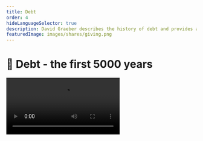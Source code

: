 ```yaml
---
title: Debt
order: 4
hideLanguageSelector: true
description: David Graeber describes the history of debt and provides a more accurate anthropological perspective of the intersection of morality and money.
featuredImage: images/shares/giving.png
---
```


# 🕋 Debt - the first 5000 years

<Video src="https://www.youtube-nocookie.com/embed/CZIINXhGDcs" />

This is a long video, but it has been selected nonetheless for two important reasons:

<Process>

It presents a different, and perhaps even more informed, view of the development of money 
than either Szabo or Antonopoulos, which is worth taking into account.

Too often, the people disrupting any industry don't understand deeply what it is they're 
disrupting. This is definitely the case with cryptocurrencies and the current financial system. 
It really is well worth your time to stop and become familiar with more history so that you can 
understand why we are where we are, what led us here, and - only then - what solutions might 
actually benefit you and those you care about.

</Process>

We'll provide you with a highly summarized version of the talk below, but recommend that you set 
aside some time and watch it in full.

## How does this fit into Kernel?

We're trying to provide as broad a perspective as possible on money, speech, value and trust: 
the core ideas which lie at the heart of building global, borderless, ownerless and decentralized 
products, services and protocols. 

Most importantly, you can't just hate on debt: you need to understand what it actually is and 
how we got to a world which runs on it and where we sit with a current global debt of $307 
trillion (it has increased $126 trillion since we began Kernel a year ago!).

## Brief

### Debt and morality

> "[The book] grapples with a moral and political problem, which is: 'What is this hold that 
the idea of debt has over people's imaginations; that morality itself comes to be thought of 
as a matter of paying one's debts?'"

Graeber begins with a personal story and describes the "Drop the Debt" Campaign, or "Jubilee 
2000". He was perplexed by most people's seemingly common-sensical notion that everyone absolutely 
should be expected to pay their debts, no matter what. He feels differently, and so began 
researching the history of debt, and discovered some surprising things. In particular:

> "No-one has ever written a history of debt [...] You do find histories of money, which turn 
out to be mostly about coinage, which is interesting given that the vast majority of transactions 
through history have been on credit [...] and you do find histories of credit, but it's not 
exactly the same thing [...] I have found that **most of our basic, common-sense assumptions 
about debt are completely wrong** and that the moral ambivalence typified by the 'but you just 
*have* to pay your debts' conversation has been happening for about 5,000 years."

We move from here into a discussion of Plato's *Republic,* the question "What is justice?" and 
how the book - like most major religions - takes the structure of 'OK, it's not that, maybe 
something else then?'. This is the style of thinking we pointed to in [trust](/learn/module-0/trust/#trust-and-evidence) - 
you approach the truth only by negation. On this note:

> "Debt, guilt, and sin are actually the same word in Sanskrit - i.e. life itself is a cosmic 
debt we owe to the gods [...] You owe a debt to your parents, so you become a parent; you owe a 
debt to the sages, so you become wise; you owe a debt to humanity, so you become humane. But 
this becomes absurd when we extend it - you're not really paying it back, even though the debt 
is annihilated by such action [...] Once you figure out what [the Vedas] are really saying it's 
that, in fact, you are the cosmos and so there can be no such thing as debt. 

> "The same thing happens in the Bible. In Arameic, the word for debt and sin is also the same 
word. Actually the Lord's Prayer - which we remember translated into terms of private property - 
is 'Forgive us our debts, just as we forgive those whom are indebted to us' [...] **So what is 
sacred isn't actually paying back debts, it's forgiveness of debts**."

Put aside any institutional religious difficulties the above passages may present you with for 
a moment and see this point as it really is.

> "Debt forgiveness is, in fact, a tradition going back to Mesopotamia and the Biblical Jubilee. 
It was considered a divine act [...] Over and over, we find this situation in our civilizational 
stories where people start with the assumption that debt and morality are the same, and then they 
are forced to accept that they aren't and have to cast around for some other basis for a 
universal morality, often encountering great difficulty along the way. It's even more 
complicated, because when you do think of debt as sin, there is a question of *who is the sinner?*"

Graeber references a Japanese Buddhist story to highlight this point. Stories like these are best 
listened to yourself (14:23). The problem it highlights is the moral peril on either side of a 
debt transaction and the ambivalence it reveals in the very nature of human sociality. Most 
interestingly, if we're concerned with the level of human exchange, **then we only have a 
relationship with the other when the exchange is incomplete, i.e. when there is debt**.

The key to maintaining relationships in many older traditions is based on this ambivalence. 
Someone will give you something and the expectation is that you will give them something in 
return, though not something of *exactly the same* value as that would indicate you no longer 
wish to relate with them. A healthy community is one in which everybody is a **little bit** in 
debt to everyone else - it gives us an excuse to see each other!

<Flash>

<Card>

Prompt: The great religions reveal that, ultimately, there can be no debt because you yourself are the cosmos. However, debt is also a condition of human relationship. In this sense, a healthy community is one in which ...?

Everyone is a little bit in debt to everyone else.

</Card>

</Flash>

### Communal credit

> "97% of all transactions in England up until the 17th Century were by credit. This was partly 
because there wasn't a lot of currency floating around, and partly because actual money is 
associated with violence, war and soldiers. Nice people operate on credit and trust."

Of course, keeping a running ledger in your head of all your debts quickly becomes challenging, 
hence every half-year or year they would hold "communal reckonings", cancel the debt they could, 
and pay back the amounts still outstanding after a few loops.

> "That's community! Community means everybody owes everybody else something and everybody 
remembers what they owe and eventually they all settle it and start over again. In this sense, 
debt isn't a terrible thing, but there's still this shadow of *sin* floating over it. Where 
does that come from? 

> More generally: a debt is a promise which you can phrase in exactly quantifiable terms. 
Because you can quantify it, it's impersonal, and therefore transferable. According to some 
theories, this is what money actually is: a transferable promise. One of the great questions is 
how this came about? Why is there a need to quantify promises precisely?"

Adam Smith attempted a detailed description of this in 1776 in *The Wealth of Nations,* which 
has been accepted as the Economics 101 argument everyone now knows (and which you find in 
[Shelling Out](/learn/module-2/shelling-out)). However, it's not true if you take an accurate 
anthropological view of history. This false story starts with barter, which runs into the 
problem of coincidence of wants and the need to settle on one general equivalent and, through a 
virtuous feedback loop, this then becomes the standard and turns into money. 

The only problem with this story is that *we have never found any evidence* for an entirely 
barter-based society. The core issue here is the assumption that neolithic people would've only 
engaged in spot trades, which is not the case if we look at the anthropological evidence. 

In most societies, if someone praises your possession, it's almost impossible not to give it to 
them. Like debt, this phenomenon exerts a strange moral power over many people, even in the 
modern world. Graeber tells a Maori story here also worth listening to yourself (26:21).

In these sorts of communities, there is definitely a quantified ranking system: a cow is roughly 
like a canoe is roughly like a good necklace. People can shirk this in all sorts of ways 
(because favors need not be repaid in a purely material sense), but if you do, you earn a 
reputation as a cheap skate, which is devastating in small communities. However, it is not 
possible to say *exactly* how cheap you are. Graeber then asks:

> "How does this rough credit system - which we *actually observe in places without money* - 
turn into a system with exact proportional equivalence? The answer seems to be: when someone is 
really angry. When people are being nice to each other, there's no need to calculate [...] Very 
often it is the case, even in places where you don't have markets for goods, you do have very 
elaborate fines for personal damages [...] what they call *the barbarian law code* [...] So, in 
legal situations where there is the danger of a feud or outbreak of violence, people do need to 
quantify. This is the first circumstance in which something like money emerges." 

<Flash>

<Card>

Prompt: According to the anthropological evidence, have most transactions in our history occurred using collectibles and coins, or on credit?

Credit.

</Card>

</Flash>

### Currency and violence

> "The association between money and violence is a constant and it helps to explain a lot about 
why debt takes on this incredibly powerful moral hold. If you are in a situation of violent 
inequality, probably the most effective technique ever invented to make it seem not only moral, 
but to make it seem like the victim is to blame, is to **frame it in the language of debt**."

Mafiosi and the heads of conquering armies understand this all too well. Interestingly, taxes 
were only placed on conquered populations: they owe the debt of their lives and the conquerors 
get to be magnanimous benefactors while the victims end up subjugated for long periods. It's 
happened throughout history. However, history also proves that this eventually blows up in the 
victor's faces. This is because debt occurs between two parties who are at least potentially 
equal. Moses Finlay said that there was only one revolutionary program throughout antiquity, 
which was 'Cancel the debts and redistribute the land.'

> "Why does debt motivate people across all ages in this way? **Because it implies that you're 
equal!** This is the inevitable conclusion of claiming that debt is morality. Suddenly the 
language of debt becomes all-pervasive, because you have to use the master's language and I 
think that's what we're dealing with in all these religious and philosophical texts which start 
by saying that debt is morality, but then end up saying, 'well, actually, it's not'. It's also 
why all this moral language becomes financial language, if you think about *redemption* and 
*reckoning* and so on. We're stuck with this language of debt, except that it periodically blows up."

Remember that the story of barter → money → credit is not only wrong, it's backwards. We go back 
to ancient Sumer to discuss not just the clay tokens used to make the documents [Szabo mentioned last week](/learn/module-1/playdough-protocols), 
but the fact that they're recording compounding interest rates. The evidence for this version of 
the story is *scales*, which - despite the available technology - were not accurate enough for 
small, daily amounts: i.e. people were running tabs.

To avoid periodic social upheavals, or after winning wars etc., kings would declare a "clean 
slate" and wipe all (consumer) debt. This becomes systematized in the Biblical jubilee (every 
7 to 49 years, depending on your reading).

> 💡 The first recorded word for freedom in any human language is the Sumerian 'ama-gi' which 
literally means 'return to mother', because that's what happened. **Debt cancellation meant all 
the debt peons got to go home**.

It's bold because it's important.

<Flash>

<Card>

Prompt: According to Moses Finlay, what is the only revolutionary program throughout antiquity?

Cancel the debts and redistribute the land.

</Card>

</Flash>

### Virtual money, coins, and an ancient global system

> "This virtual money system comes first, which is always entertaining because people have this 
tendency to write about virtual money as a new phenomena, as if we're in this brave new world, 
but actually *it's the original form of money*. Coins come later. Barter only tends to show up 
where you have people who are used to using money, but can't get their hands on any [...]

> "Coins are an interesting case, because they appear in different places using different 
physical techniques, though the social situations were the same. In all cases, money in the 
physical sense - currency - is invented to pay soldiers."

Graeber explains the reasons for this and demonstrates how cash markets - where they do emerge - 
tend to be in the regions where armies are parked. Governments quickly adopt this (another 
aspect of this story more convincing than barter, which cannot account for why governments 
demanded taxes in physical currency), because - in essence - it allows them to employ the entire 
population to get armies the things they need to survive and fight.

<Flash>

<Card>

Prompt: Most transactions in history have been on credit, and coins only come about as a means of funding armies. So, was the original form of money "real" or virtual?

Virtual (extra points for those who quote Ecclesiastes: "there is nothing new under the sun")

</Card>

</Flash>

> "Money and taxes have been used through the centuries as ways of creating markets. Which is 
interesting because we have this assumption that markets and governments are opposed principles 
and that political choice is largely about which one we are going to slant to: free markets or 
governments [...] Historically, in fact, markets tend to be created *by* governments as a 
side-effect of military operations.

> "Coinage was invented around 600 BC in what Karl Jaspers called 'the axial age'. He pointed 
out that most major schools of philosophy and world religions developed in the exact same time 
and places where we invented coinage [...] World religions arise largely as **peace movements** 
against these empires that are using coins to fund armies."

We're back to complementary opposites: in exactly the same place where we see the development of 
impersonal markets based on physical currency, we see the development of religions which 
emphasize the lack of importance in material goods. Gradually though, the empires dissolve, try 
to adopt religion - which doesn't really work - and we get the Middle Ages where all the gold is 
put into churches and monasteries, most people go back to local trust, and religions take over 
the regulation of elaborate credit systems.

> "For example, most transactions in the market in Basra from 800 or 900 were done by cheque. 
This gives an interesting perspective on global markets; which are also nothing new. *Cheque* is, 
in fact, an Arabic word [and] *cash* is a Tamil word for Chinese money. How did that happen? 
[...] Again, it's not true that we reverted to barter in the Middle Ages [...] We used Roman 
money until Charlemagne, who never actually got around to making pounds though people still 
used them to measure. They actually called it **imaginary money:** an ideal system which spanned 
Europe with which you could trade on the basis of money that didn't exist. We even had a 
phenomenon called 'crying up' or 'crying down' the currency, by which the king dictated value."

Please take a moment to smile at the historical **fact** of imaginary money and a famous king who just, kinda, never got around to minting the actual stuff, though he did deign to cry its price up or down according to his needs. Graeber then discusses paper money in China and the move toward public currency, versus privatization in the Islamic world. Most interestingly, it was Islam which led to the first real free market ideology.

### It's not about competition

> "Adam Smith got most of his ideas and best lines from medieval Islam - like the pin factory, 
which actually comes from Al-Ghazzali in 1100 who spoke of a needle factory. It was made 
possible by *shariah* - civil law which bans usury and operates outside the purview of the state. 
As a result, we got the first true free markets. You could write a cheque in Mali and cash it in 
Indonesia and we get, for the first time, the idea that markets can run by themselves. **But**, 
since they have a *real* free market, which isn't enforced by the state, they don't assume it's 
about competition. **The assumption is that it's all an extension of mutual aid**."

The world worked like this, except for Western Europe which was a barbarian backwater, until 
1492 when a lot of new gold flowed in from the Americas; slavery came back, large empires came 
back and - to cut a long story short - that's the period which is ending now. 1971 and Bretton 
Woods is taken by most to be the key point of transition. We get credit cards and cashless 
transactions taking over in a generation, far more focus on financial capital, "credit is gonna 
save the world and micro-credit will save the third world", 401k's and mortgages and everything 
else which blew up in 2008. The question is, again, *why*?

> "The reason is because we're doing things backward. If we look at this from a broad, historical 
perspective, what we learn is that whenever you have a system of virtual money - in which money 
is not a thing, but a promise - you have to set up some mechanism to protect debtors. You could 
have periodic debt cancellation, or anti-usury laws and profit-sharing. Usually it's some kind 
of giant cosmological system beyond the purview of any state or king. We do set up giant, 
overarching institutions like this today, but we do so in the form of the IMF, which protects 
creditors against debtors. All these backward institutions produce the idea that nobody should 
ever default, which is absurd."

In such a system, the distinction between actual slavery, and being so in debt that you sell 
yourself or your time every day is just a legalistic one. However, we're talking about 500 year 
cycles here, people are beginning to wake up, and we still have time to get it right.

> "If democracy is to mean anything, it ought to mean that everybody gets to weigh in on what 
sort of promises are made, what sort of promises are kept, and - when circumstances change - 
what sort of promises are renegotiated. That's the political moment that we're in right now."

<Flash>

<Card>

Prompt: Islamic law meant free markets could operate outside of the purview of any state. Such markets were not about competition, but operated under the assumption that free exchange is an extension of what?

Mutual aid.

</Card>

</Flash>

### Questions

The Q&A begins at 59:40. The first question has to do with what sort of risk-free rate of return 
on investment Graeber would impose in his perfect society, considering things like natural 
spoilage. That is, does money necessarily have to grow?

> "Our entire perspective on what money should do goes back to arguments in the Middle Ages. 
Since usury was illegal, they came up with interest, which was really a late fee. You were not 
renting money, which is evil, but charging people for failure to return it on the basis that you 
could have earned ~5% by investing it had they returned it [...] But, I actually do think a jubilee 
would be reasonable. I end the book by throwing that out [...] because the very idea would allow 
us to reconceptualize what we're doing and realise that **money isn't what we thought it was**."

The Boston Consulting Group actually modelled the idea of a jubilee and concluded that it would 
cause significant economic disruption, but rather less than if we didn't do it.

> "I think we should start thinking about radically different forms of money entirely. 
Interest-free systems would be possible. The reason Islamic Banking doesn't work is because not 
everybody's doing it."

Is there any precedent for the sheer amount of debt across the globe today?

> "Probably not, though there have been many speculative bubbles. The real mystery is *who is 
it all owed to?* Everyone seems to be in debt, which is puzzling, in a way." 

Graeber references the Midnight Notes Collective and their notion of the 2 phases of capitalism 
after WWII. Since the 70's there has been a crisis of inclusion in the social benefits and 
welfare handed out in phase 1 and "the deal" is clearly off. Hence, we decouple wages and 
productivity, and give everyone political rights (which don't imply economic benefits anymore), 
but you can have *credit*. Again, everyone wants in on this deal, and the system inevitably implodes.

Next question: if we protect the debtors, why pay back debt at all?

> "If the government had paid back mortgages, that would also have bailed out the banks, but 
they chose not to and gave the money directly to the banks. This is a pattern we see throughout 
world history: **debt means something totally different depending on who it is between**. 
Between equals, debt is just a broad moral feeling that you should come through. Between the 
big players, it's the same story. However, what seems to be treated as 'sacred' is not debt 
between equals, but debts between the people on top and the people on the bottom. All of a 
sudden it takes on a different color [...] **The philosophy of debt as something which cannot 
be forgiven only ever crops up in situations of structural coercion and extreme inequality.**"

How much of our sense of debt is biological, how much of it is from society and how much of it 
is regulatory? The answer is a bit tangential, but importantly, Graeber says:

> "When you try to justify things in terms of the 'big picture', that's when you fall back on 
the language of debt and reciprocity. People tend to use this language to justify social 
relationships which operate according to completely different principles."

Using massive foreclosures in SF as an example, what would it look like to build a movement for 
a jubilee?

> "The vast majority of social movements throughout history have been about debt [...] The 
problem with organizing debtors politically is that debt is very alienating. Most people with 
student loan debt or mortgage debt don't actually know many others in the same situation and 
there is no forum to compare notes and come up with common strategies."

<Flash>

<Card>

Prompt: Critically, debt as something which cannot be forgiven only ever crops up in situations of what?

Structural coercion and extreme inequality.

</Card>

</Flash>

